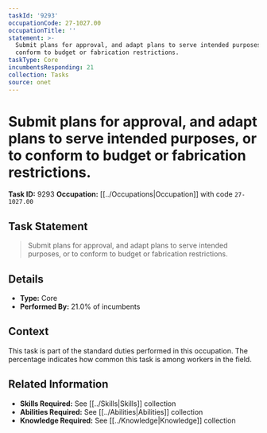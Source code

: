 ```yaml
---
taskId: '9293'
occupationCode: 27-1027.00
occupationTitle: ''
statement: >-
  Submit plans for approval, and adapt plans to serve intended purposes, or to
  conform to budget or fabrication restrictions.
taskType: Core
incumbentsResponding: 21
collection: Tasks
source: onet
---
```

# Submit plans for approval, and adapt plans to serve intended purposes, or to conform to budget or fabrication restrictions.

**Task ID:** 9293
**Occupation:** [[../Occupations|Occupation]] with code `27-1027.00`

## Task Statement

> Submit plans for approval, and adapt plans to serve intended purposes, or to conform to budget or fabrication restrictions.

## Details

- **Type:** Core
- **Performed By:** 21.0% of incumbents

## Context

This task is part of the standard duties performed in this occupation. The percentage indicates how common this task is among workers in the field.

## Related Information

- **Skills Required:** See [[../Skills|Skills]] collection
- **Abilities Required:** See [[../Abilities|Abilities]] collection
- **Knowledge Required:** See [[../Knowledge|Knowledge]] collection
